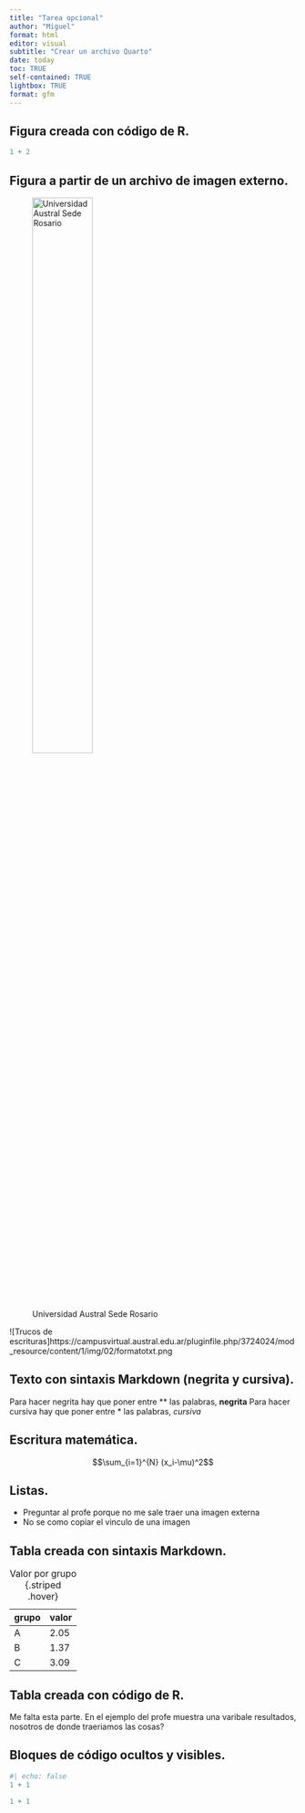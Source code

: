 ```yaml
---
title: "Tarea opcional"
author: "Miguel"
format: html
editor: visual
subtitle: "Crear un archivo Quarto"
date: today
toc: TRUE
self-contained: TRUE
lightbox: TRUE
format: gfm
---
```


## Figura creada con código de R.
```r
1 + 2
```

## Figura a partir de un archivo de imagen externo.
![Universidad Austral Sede Rosario](img/02/austral.jpg){fig-align="center" width=50%}

![Trucos de escrituras]https://campusvirtual.austral.edu.ar/pluginfile.php/3724024/mod_resource/content/1/img/02/formatotxt.png
<!-- no se como copiar la direccion de una imagen, la parte entre corchetes no me la reconoce. Copie el mismo ejemplo del profe -->

## Texto con sintaxis Markdown (negrita y cursiva).

Para hacer negrita hay que poner entre ** las palabras, **negrita**
Para hacer cursiva hay que poner entre * las palabras, *cursiva*

## Escritura matemática.

$$\sum_{i=1}^{N} (x_i-\mu)^2$$

## Listas.

* Preguntar al profe porque no me sale traer una imagen externa
* No se como copiar el vinculo de una imagen

## Tabla creada con sintaxis Markdown.

| grupo | valor  |
|-------|--------|
| A     | 2.05   |
| B     | 1.37   |
| C     | 3.09   |

: Valor por grupo {.striped .hover}

## Tabla creada con código de R.

Me falta esta parte.
En el ejemplo del profe muestra una varibale resultados, nosotros de donde traeriamos las cosas?

## Bloques de código ocultos y visibles.

<!-- Código oculto -->
```r
#| echo: false
1 + 1
```


<!-- Código visible -->
```r
1 + 1
```




